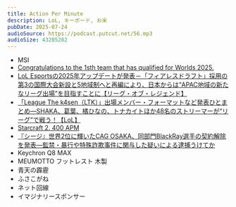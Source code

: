 ```yaml
---
title: Action Per Minute
description: LoL, キーボード, お米
pubDate: 2025-07-24
audioSource: https://podcast.putcut.net/56.mp3
audioSize: 43205282
---
```


- MSI
- [Congratulations to the 1sth team that has qualified for Worlds 2025.](https://www.reddit.com/r/leagueoflegends/comments/1m81csg/congratulations_to_the_1sth_team_that_has/)
- [LoL Esportsの2025年アップデートが発表－「フィアレスドラフト」採用の第3の国際大会新設と5地域制へと再編により、日本からは“APAC地域の新たなリーグ出場”を目指すことに【リーグ・オブ・レジェンド】](https://fistbump-news.jp/article/2024/06/12/86.html)
- [「League The k4sen（LTK）」出場メンバー・フォーマットなど発表ひとまとめ―SHAKA、葛葉、橘ひなの、トナカイトほか48名のストリーマーが“リーグ”で戦う！【LoL】](https://fistbump-news.jp/article/2025/06/18/1174.html)
- [Starcraft 2. 400 APM](https://youtu.be/se6vGhOt58g?si=77OIE6TnBvEb4aGS)
- [『シージ』世界2位に輝いたCAG OSAKA、同部門BlackRay選手の契約解除を発表―監禁・暴行や特殊詐欺事件に関与した疑いによる逮捕うけてか](https://news.yahoo.co.jp/articles/6dcc2fcb8debc90a775f5ff720fa5138e9a1e298)
- Keychron Q8 MAX
- MEUMOTTO フットレスト 木製
- 青天の霹靂
- ふさこがね
- ネット回線
- イマジナリースポンサー
